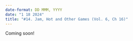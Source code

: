 ```yaml
---
date-format: DD MMM, YYYY
date: "1 18 2024"
title: "#14. Jam, Hot and Other Games (Vol. 6, Ch 16)"
---
```


Coming soon!
